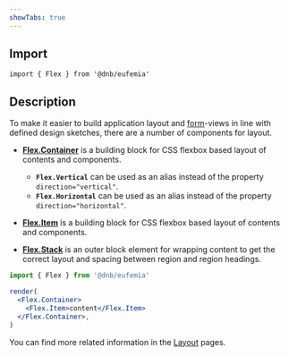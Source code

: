 ```yaml
---
showTabs: true
---
```


## Import

```tsx
import { Flex } from '@dnb/eufemia'
```

## Description

To make it easier to build application layout and [form](/uilib/extensions/forms)-views in line with defined design sketches, there are a number of components for layout.

- **[Flex.Container](/uilib/layout/flex/container)** is a building block for CSS flexbox based layout of contents and components.

  - **`Flex.Vertical`** can be used as an alias instead of the property `direction="vertical"`.
  - **`Flex.Horizontal`** can be used as an alias instead of the property `direction="horizontal"`.

- **[Flex.Item](/uilib/layout/flex/item)** is a building block for CSS flexbox based layout of contents and components.

- **[Flex.Stack](/uilib/layout/flex/stack)** is an outer block element for wrapping content to get the correct layout and spacing between region and region headings.

```jsx
import { Flex } from '@dnb/eufemia'

render(
  <Flex.Container>
    <Flex.Item>content</Flex.Item>
  </Flex.Container>,
)
```

You can find more related information in the [Layout](/uilib/layout) pages.
